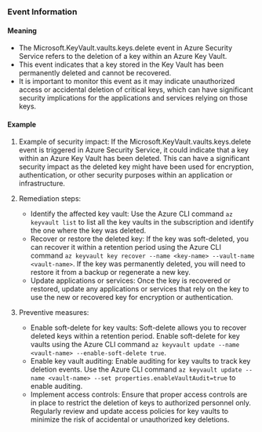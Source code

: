 
### Event Information

#### Meaning

- The Microsoft.KeyVault.vaults.keys.delete event in Azure Security Service refers to the deletion of a key within an Azure Key Vault.
- This event indicates that a key stored in the Key Vault has been permanently deleted and cannot be recovered.
- It is important to monitor this event as it may indicate unauthorized access or accidental deletion of critical keys, which can have significant security implications for the applications and services relying on those keys.

#### Example

1. Example of security impact: If the Microsoft.KeyVault.vaults.keys.delete event is triggered in Azure Security Service, it could indicate that a key within an Azure Key Vault has been deleted. This can have a significant security impact as the deleted key might have been used for encryption, authentication, or other security purposes within an application or infrastructure.

2. Remediation steps:
   - Identify the affected key vault: Use the Azure CLI command `az keyvault list` to list all the key vaults in the subscription and identify the one where the key was deleted.
   - Recover or restore the deleted key: If the key was soft-deleted, you can recover it within a retention period using the Azure CLI command `az keyvault key recover --name <key-name> --vault-name <vault-name>`. If the key was permanently deleted, you will need to restore it from a backup or regenerate a new key.
   - Update applications or services: Once the key is recovered or restored, update any applications or services that rely on the key to use the new or recovered key for encryption or authentication.

3. Preventive measures:
   - Enable soft-delete for key vaults: Soft-delete allows you to recover deleted keys within a retention period. Enable soft-delete for key vaults using the Azure CLI command `az keyvault update --name <vault-name> --enable-soft-delete true`.
   - Enable key vault auditing: Enable auditing for key vaults to track key deletion events. Use the Azure CLI command `az keyvault update --name <vault-name> --set properties.enableVaultAudit=true` to enable auditing.
   - Implement access controls: Ensure that proper access controls are in place to restrict the deletion of keys to authorized personnel only. Regularly review and update access policies for key vaults to minimize the risk of accidental or unauthorized key deletions.

